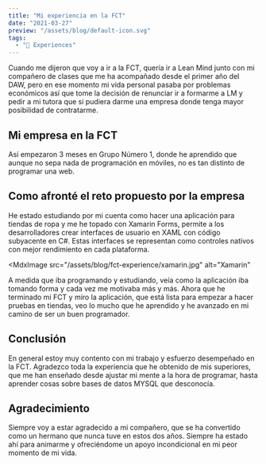 ```yaml
---
title: "Mi experiencia en la FCT"
date: "2021-03-27"
preview: "/assets/blog/default-icon.svg"
tags:
  - "📝 Experiences"
---
```


Cuando me dijeron que voy a ir a la FCT, quería ir a Lean Mind junto con mi compañero de clases que me ha acompañado desde el primer año del DAW, pero en ese momento mi vida personal pasaba por problemas económicos así que tome la decisión de renunciar ir a formarme a LM y pedir a mi tutora que si pudiera darme una empresa donde tenga mayor posibilidad de contratarme.

## Mi empresa en la FCT

Así empezaron 3 meses en Grupo Número 1, donde he aprendido que aunque no sepa nada de programación en móviles, no es tan distinto de programar una web.

## Como afronté el reto propuesto por la empresa

 He estado estudiando por mi cuenta como hacer una aplicación para tiendas de ropa y me he topado con Xamarin Forms, permite a los desarrolladores crear interfaces de usuario en XAML con código subyacente en C#. Estas interfaces se representan como controles nativos con mejor rendimiento en cada plataforma.

 
<MdxImage
  src="/assets/blog/fct-experience/xamarin.jpg"
  alt="Xamarin"
></MdxImage>

 A medida que iba programando y estudiando, veía como la aplicación iba tomando forma y cada vez me motivaba más y más. Ahora que he terminado mi FCT y miro la aplicación, que está lista para empezar a hacer pruebas en tiendas, veo lo mucho que he aprendido y he avanzado en mi camino de ser un buen programador.

## Conclusión

 En general estoy muy contento con mi trabajo y esfuerzo desempeñado en la FCT. Agradezco toda la experiencia que he obtenido de mis superiores, que me han enseñado desde ajustar mi mente a la hora de programar, hasta aprender cosas sobre bases de datos MYSQL que desconocía.

## Agradecimiento

 Siempre voy a estar agradecido a mi compañero, que se ha convertido como un hermano que nunca tuve en estos dos años. Siempre ha estado ahí para animarme y ofreciéndome un apoyo incondicional en mi peor momento de mi vida.
